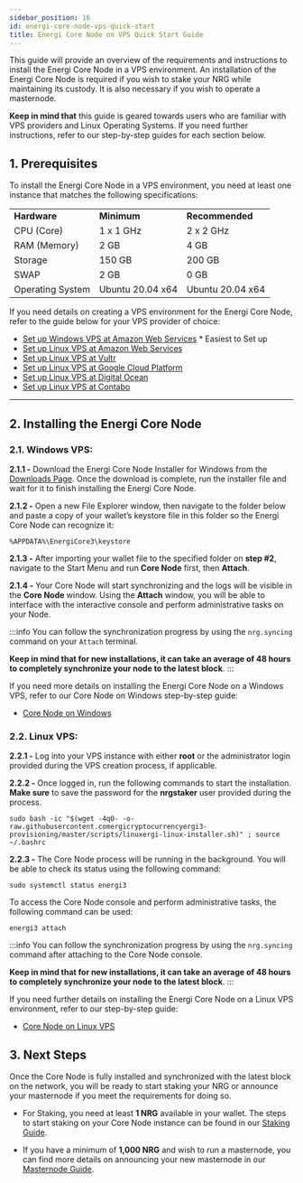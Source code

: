 ```yaml
---
sidebar_position: 16
id: energi-core-node-vps-quick-start
title: Energi Core Node on VPS Quick Start Guide
---
```



This guide will provide an overview of the requirements and instructions to install the Energi Core Node in a VPS environment. An installation of the Energi Core Node is required if you wish to stake your NRG while maintaining its custody. It is also necessary if you wish to operate a masternode.

**Keep in mind that** this guide is geared towards users who are familiar with VPS providers and Linux Operating Systems. If you need further instructions, refer to our step-by-step guides for each section below.

## 1. Prerequisites

To install the Energi Core Node in a VPS environment, you need at least one instance that matches the following specifications:

<table>
    <tr>
        <td><strong>Hardware</strong></td>
        <td><strong>Minimum</strong></td>
        <td><strong>Recommended</strong></td>
    </tr>
    <tr>
        <td>CPU (Core)</td>
        <td>1 x 1 GHz</td>
        <td>2 x 2 GHz</td>
    </tr>
    <tr>
        <td>RAM (Memory)</td>
        <td>2 GB</td>
        <td>4 GB</td>
    </tr>
    <tr>
        <td>Storage</td>
        <td>150 GB</td>
        <td>200 GB</td>
    </tr>
    <tr>
        <td>SWAP</td>
        <td>2 GB</td>
        <td>0 GB</td>
    </tr>
    <tr>
        <td>Operating System</td>
        <td>Ubuntu 20.04 x64</td>
        <td>Ubuntu 20.04 x64</td>
    </tr>
</table>

If you need details on creating a VPS environment for the Energi Core Node, refer to the guide below for your VPS provider of choice:
* [Set up Windows VPS at Amazon Web Services](https://wiki.energi.world/advanced/aws-windows-vps) * Easiest to Set up
* [Set up Linux VPS at Amazon Web Services](https://wiki.energi.world/advanced/aws-vps)
* [Set up Linux VPS at Vultr](https://wiki.energi.world/advanced/vultr-vps)
* [Set up Linux VPS at Google Cloud Platform](https://wiki.energi.world/advanced/gcp-vps)
* [Set up Linux VPS at Digital Ocean](https://wiki.energi.world/3-1/advanced/digitalocean-vps)
* [Set up Linux VPS at Contabo](https://wiki.energi.world/guides/set-up-vps-contabo)

---

## 2. Installing the Energi Core Node

### **2.1. Windows VPS:**

**2.1.1 -** Download the Energi Core Node Installer for Windows from the [Downloads Page](https://wiki.energi.world/downloads/core-node#windows). Once the download is complete, run the installer file and wait for it to finish installing the Energi Core Node.

**2.1.2 -** Open a new File Explorer window, then navigate to the folder below and paste a copy of your wallet’s keystore file in this folder so the Energi Core Node can recognize it:

```
%APPDATA%\EnergiCore3\keystore
```

**2.1.3 -** After importing your wallet file to the specified folder on **step #2**, navigate to the Start Menu and run **Core Node** first, then **Attach**.

**2.1.4 -** Your Core Node will start synchronizing and the logs will be visible in the **Core Node** window. Using the **Attach** window, you will be able to interface with the interactive console and perform administrative tasks on your Node.

:::info
You can follow the synchronization progress by using the `nrg.syncing` command on your `Attach` terminal.

**Keep in mind that for new installations, it can take an average of 48 hours to completely synchronize your node to the latest block**.
:::

If you need more details on installing the Energi Core Node on a Windows VPS, refer to our Core Node on Windows step-by-step guide:

* [Core Node on Windows](https://wiki.energi.world/advanced/core-node-windows)


### **2.2. Linux VPS:**

**2.2.1 -** Log into your VPS instance with either **root** or the administrator login provided during the VPS creation process, if applicable.

**2.2.2 -** Once logged in, run the following commands to start the installation. **Make sure** to save the password for the **nrgstaker** user provided during the process.

```
sudo bash -ic "$(wget -4qO- -o- raw.githubusercontent.comergicryptocurrencyergi3-provisioning/master/scripts/linuxergi-linux-installer.sh)" ; source ~/.bashrc
```

**2.2.3 -** The Core Node process will be running in the background. You will be able to check its status using the following command:

```
sudo systemctl status energi3
```

To access the Core Node console and perform administrative tasks, the following command can be used:

```
energi3 attach
```

:::info
You can follow the synchronization progress by using the `nrg.syncing` command after attaching to the Core Node console.

**Keep in mind that for new installations, it can take an average of 48 hours to completely synchronize your node to the latest block**.
:::

If you need further details on installing the Energi Core Node on a Linux VPS environment, refer to our step-by-step guide:

* [Core Node on Linux VPS](https://wiki.energi.world/advanced/scripted-linux-installation)

## 3. Next Steps

Once the Core Node is fully installed and synchronized with the latest block on the network, you will be ready to start staking your NRG or announce your masternode if you meet the requirements for doing so.

* For Staking, you need at least **1 NRG** available in your wallet. The steps to start staking on your Core Node instance can be found in our [Staking Guide](https://wiki.energi.world/staking-guide).

* If you have a minimum of **1,000 NRG** and wish to run a masternode, you can find more details on announcing your new masternode in our [Masternode Guide](https://wiki.energi.world/masternode-guide).
